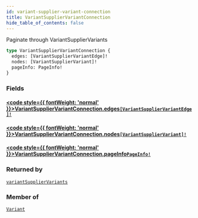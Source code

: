 ```yaml
---
id: variant-supplier-variant-connection
title: VariantSupplierVariantConnection
hide_table_of_contents: false
---
```








Paginate through VariantSupplierVariants

```graphql
type VariantSupplierVariantConnection {
  edges: [VariantSupplierVariantEdge]!
  nodes: [VariantSupplierVariant]!
  pageInfo: PageInfo!
}
```


### Fields

#### [<code style={{ fontWeight: 'normal' }}>VariantSupplierVariantConnection.<b>edges</b></code>](#)<Bullet />[`[VariantSupplierVariantEdge]!`](/demand/api/graphql-admin/reference/objects/variant-supplier-variant-edge) <Badge class="secondary" text="non-null"/> <Badge class="secondary" text="object"/>
> 
> 

#### [<code style={{ fontWeight: 'normal' }}>VariantSupplierVariantConnection.<b>nodes</b></code>](#)<Bullet />[`[VariantSupplierVariant]!`](/demand/api/graphql-admin/reference/objects/variant-supplier-variant) <Badge class="secondary" text="non-null"/> <Badge class="secondary" text="object"/>
> 
> 

#### [<code style={{ fontWeight: 'normal' }}>VariantSupplierVariantConnection.<b>pageInfo</b></code>](#)<Bullet />[`PageInfo!`](/demand/api/graphql-admin/reference/objects/page-info) <Badge class="secondary" text="non-null"/> <Badge class="secondary" text="object"/>
> 
> 



### Returned by

[`variantSupplierVariants`](/demand/api/graphql-admin/reference/queries/variant-supplier-variants)  <Badge class="secondary" text="query"/>

### Member of

[`Variant`](/demand/api/graphql-admin/reference/objects/variant)  <Badge class="secondary" text="object"/>



